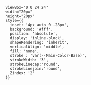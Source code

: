     viewBox="0 0 24 24" 
    width="20px" 
    height="20px" 
    style={{ 
      inset: '4px auto 0 -28px',
      background: '#fff',
      position: 'absolute',
      display: 'inline-block',
      shapeRendering: 'inherit',
      verticalAlign: 'middle',
      fill: 'none',
      stroke : 'var(--Main-Color-Base)',
      strokeWidth: '3',
      strokeLinecap:'round',
      strokeLinejoin:'round',
      Zindex: '2'
    }}
><path d="M22 11.08V12a10 10 0 1 1-5.93-9.14"></path><path d="m9 11 3 3L22 4"></path></svg>

<Meta of={HeadStories} name="コード"/>
<Title />
<Subtitle of={HeadStories} />
<Description of={HeadStories} />
<Unstyled>
<main className="document">
  <div className="sb_section">
    ### アクセシビリティチェック項目
    * <Check /> <a href="https://www.w3.org/WAI/ARIA/apg/" target="_blank">APG</a>を参考に適切な役割、ステート、プロパティの値を設定する
    * <Check />キーボード操作でもマウスと変わりなく操作できる
    * <Check />モーダル表示時はフォーカスをダイアログ内のみに制限する
  </div>
</main>
</Unstyled>

<Primary />

### Javascript
```javascript
// ページ読み込み後にモーダルマネージャーを初期化
document.addEventListener('DOMContentLoaded', () => {
  new ModalManager();
});

// モーダル管理クラス
class ModalManager {
  constructor() {
    this.modalStack = []; // 現在開いているモーダルのスタック
    this.focusableSelectors = [ // フォーカストラップ対象のセレクタ一覧
      'a[href]',
      'area[href]',
      'input:not([disabled])',
      'select:not([disabled])',
      'textarea:not([disabled])',
      'button:not([disabled])',
      'iframe',
      'object',
      'embed',
      '[tabindex]:not([tabindex="-1"])',
      '[contenteditable]'
    ].join(', ');

    // キーボードイベントハンドラをthisにバインド
    this._handleKeydown = this._handleKeydown.bind(this);

    // Escape／Tabキー制御用のイベントリスナーを1つだけグローバルに登録
    document.addEventListener('keydown', this._handleKeydown);

    this._bindEvents();         // 開閉ボタンにイベントを紐づけ
    this._initDefaultModals();  // 初期表示モーダルの自動起動処理
  }

  // 初期表示用モーダルを自動的に開く（data-default-open）
  _initDefaultModals() {
    document.querySelectorAll('.modal').forEach((modal) => {
      const btn = document.querySelector(`[data-open-modal="${modal.id}"]`);
      if (btn && btn.dataset.defaultOpen === 'true') {
        this._open(modal.id, btn, true);
      }
    });
  }

  // モーダルの開閉用ボタンやオーバーレイにイベントをバインド
  _bindEvents() {
    // モーダルを開くボタン
    document.querySelectorAll('[data-open-modal]').forEach((btn) => {
      btn.addEventListener('click', () => {
        const modalId = btn.dataset.openModal;
        const defaultOpen = btn.dataset.defaultOpen === 'true';
        this._open(modalId, btn, defaultOpen);
      });
    });

    // モーダルを閉じるボタン
    document.querySelectorAll('[data-close-modal]').forEach((btn) => {
      btn.addEventListener('click', () => {
        const modalId = btn.dataset.closeModal;
        this._close(modalId);
      });
    });

    // オーバーレイ（背景）クリックでもモーダルを閉じる
    document.querySelectorAll('.overlay').forEach((overlay) => {
      const modal = overlay.closest('.modal');
      overlay.addEventListener('click', () => {
        if (modal) this._close(modal.id);
      });
    });
  }

  // モーダルを開く処理
  _open(modalId, triggerEl, defaultOpen = false) {
    const modal = document.getElementById(modalId);
    if (!modal) return;

    modal.classList.remove('hidden');      // hiddenクラスを削除（非表示解除）
    modal.style.display = 'flex';          // flexで表示（初期レイアウト確保）
    requestAnimationFrame(() => {
      modal.classList.add('visible');      // アニメーション用クラスを追加
    });

    modal.setAttribute('aria-hidden', 'false'); // アクセシビリティ向け設定
    document.body.classList.add('no-scroll');   // 背景スクロール防止

    this.modalStack.push({ modal, trigger: triggerEl, defaultOpen }); // スタックに追加
    this._trapFocus(modal); // フォーカストラップ対象を設定

    // フォーカス可能要素があれば最初の要素にフォーカスを当てる
    const focusables = modal.querySelectorAll(this.focusableSelectors);
    if (focusables.length > 0) focusables[0].focus();

    this._updateAriaForModals(); // 他モーダルとのARIA整合性を確保
  }

  // モーダルを閉じる処理
  _close(modalId) {
    const index = this.modalStack.findIndex((m) => m.modal.id === modalId);
    if (index === -1) return;

    const { modal, trigger } = this.modalStack[index];
    this.modalStack.splice(index, 1); // スタックから除去

    modal.classList.remove('visible');  // アニメーションクラスを削除
    modal.classList.add('hiding');      // フェードアウト用クラス追加
    modal.setAttribute('aria-hidden', 'true');
    modal.style.display = 'none';

    document.removeEventListener('keydown', modal._trapHandler); // 古いリスナー解除（予防的）

    // 全て閉じたら背景スクロールを許可
    if (this.modalStack.length === 0) {
      document.body.classList.remove('no-scroll');
    } else {
      // 他に開いてるモーダルがある場合はそちらにフォーカストラップを再適用
      const topModal = this.modalStack[this.modalStack.length - 1];
      this._trapFocus(topModal.modal);
    }

    this._updateAriaForModals(); // ARIA属性を再調整

    // トリガー要素にフォーカスを戻す（アクセシビリティ対応）
    if (trigger && typeof trigger.focus === 'function') {
      setTimeout(() => trigger.focus(), 0); // 次のフレームで安全にフォーカス
    }

    // defaultOpen属性をfalseにして再開防止
    const openBtn = document.querySelector(`[data-open-modal="${modalId}"]`);
    if (openBtn) {
      openBtn.setAttribute('data-default-open', 'false');
    }

    // アニメーション用のクラスを遅延で削除（CSSトランジション考慮）
    setTimeout(() => {
      modal.classList.remove('hiding');
    }, 300);
  }

  // フォーカストラップ設定：モーダル内でTab移動をループさせるために必要な要素を取得
  _trapFocus(modal) {
    const focusables = modal.querySelectorAll(this.focusableSelectors);
    modal._firstFocusable = focusables[0];
    modal._lastFocusable = focusables[focusables.length - 1];
  }

  // TabキーとEscapeキーのキーボード操作をハンドリング
  _handleKeydown(e) {
    const topModal = this.modalStack[this.modalStack.length - 1]?.modal;
    if (!topModal) return;

    const first = topModal._firstFocusable;
    const last = topModal._lastFocusable;

    // Tabキーのフォーカストラップ制御
    if (e.key === 'Tab') {
      if (e.shiftKey && document.activeElement === first) {
        e.preventDefault();
        last?.focus(); // Shift + Tab: 最後の要素に戻る
      } else if (!e.shiftKey && document.activeElement === last) {
        e.preventDefault();
        first?.focus(); // Tab: 最初に戻る
      }
    } else if (e.key === 'Escape') {
      // Escapeキーでモーダルを閉じる
      this._close(topModal.id);
    }
  }

  // モーダルのスタックに応じたARIAの更新（画面リーダー向け）
  _updateAriaForModals() {
    document.querySelectorAll('.modal').forEach((modal) => {
      const isTop = this.modalStack[this.modalStack.length - 1]?.modal === modal;
      modal.setAttribute('aria-hidden', isTop ? 'false' : 'true');
    });
  }
}
```